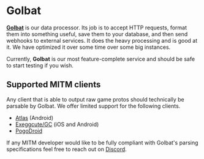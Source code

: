 # Golbat

[**Golbat**](https://github.com/UnownHash/Golbat) is our data processor. Its job is to accept HTTP requests, format them into something useful, save them to your database, and then send webhooks to external services. It does the heavy processing and is good at it. We have optimized it over some time over some big instances.

Currently, **Golbat** is our most feature-complete service and should be safe to start testing if you wish.

## Supported MITM clients

Any client that is able to output raw game protos should technically be parsable by Golbat. We offer limited support for the following clients.

- [Atlas](https://pokemod.dev/) (Android)
- [Exeggcute/GC](https://jorgschulze73.github.io/gc-docs/) (iOS and Android)
- [PogoDroid](https://github.com/Map-A-Droid/MAD)

If any MITM developer would like to be fully compliant with Golbat's parsing specifications feel free to reach out on [Discord](./docs/help).
